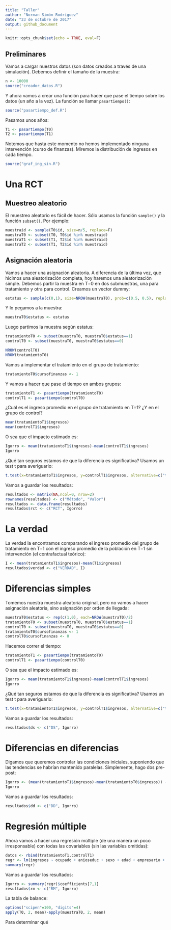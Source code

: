 ```yaml
---
title: "Taller"
author: "Norman Simón Rodríguez"
date: "23 de octubre de 2017"
output: github_document
---
```


```r
knitr::opts_chunk$set(echo = TRUE, eval=F)
```


## Preliminares

Vamos a cargar nuestros datos (son datos creados a través de una simulación). Debemos definir el tamaño de la muestra:

```r
n <- 10000
source("creador_datos.R")
```

Y ahora vamos a crear una función para hacer que pase el tiempo sobre los datos (un año a la vez). La función se llamar `pasartiempo()`:

```r
source("pasartiempo_def.R")
```

Pasamos unos años:

```r
T1 <- pasartiempo(T0)
T2 <- pasartiempo(T1)
```

Notemos que hasta este momento no hemos implementado ninguna intervención (curso de finanzas). Miremos la distribución de ingresos en cada tiempo.

```r
source("graf_ing_sin.R")
```

# Una RCT

## Muestreo aleatorio

El muestreo aleatorio es fácil de hacer. Sólo usamos la función `sample()` y la función `subset()`. Por ejemplo:

```r
muestraid <- sample(T0$id, size=n/5, replace=F)
muestraT0 <- subset(T0, T0$id %in% muestraid)
muestraT1 <- subset(T1, T2$id %in% muestraid)
muestraT2 <- subset(T1, T2$id %in% muestraid)
```

## Asignación aleatoria

Vamos a hacer una asignación aleatoria. A diferencia de la última vez, que hicimos una aleatorización completa, hoy haremos una aleatorización simple. Debemos partir la muestra en T=0 en dos submuestras, una para tratamiento y otra para control. Creamos un vector dummy:
```r
estatus <- sample(c(0,1), size=NROW(muestraT0), prob=c(0.5, 0.5), replace=T)
```
Y lo pegamos a la muestra:

```r
muestraT0$estatus <- estatus
```

Luego partimos la muestra según estatus:

```r
tratamientoT0 <- subset(muestraT0, muestraT0$estatus==1)
controlT0 <- subset(muestraT0, muestraT0$estatus==0)

NROW(controlT0)
NROW(tratamientoT0)
```

Vamos a implementar el tratamiento en el grupo de tratamiento:

```r
tratamientoT0$cursofinanzas <- 1
```

Y vamos a hacer que pase el tiempo en ambos grupos:
```r
tratamientoT1 <- pasartiempo(tratamientoT0)
controlT1 <- pasartiempo(controlT0)
```

¿Cuál es el ingreso promedio en el grupo de tratamiento en T=1? ¿Y en el grupo de control?

```r
mean(tratamientoT1$ingresos)
mean(controlT1$ingresos)
```


O sea que el impacto estimado es:
```r
Igorro <- mean(tratamientoT1$ingresos)-mean(controlT1$ingresos)
Igorro
```

¿Qué tan seguros estamos de que la diferencia es significativa? Usamos un test t para averiguarlo:

```r
t.test(x=tratamientoT1$ingresos, y=controlT1$ingresos, alternative=c("two.sided"))
```

Vamos a guardar los resultados:

```r
resultados <- matrix(NA,ncol=0, nrow=2)
rownames(resultados) <- c("Método", "Valor")
resultados <- data.frame(resultados)
resultados$rct <- c("RCT", Igorro)
```

# La verdad

La verdad la encontramos comparando el ingreso promedio del grupo de tratamiento en T=1 con el ingreso promedio de la población en T=1 sin intervención (el contrafactual teórico):

```r
I <- mean(tratamientoT1$ingresos)-mean(T1$ingresos)
resultados$verdad <- c("VERDAD", I)
```


# Diferencias simples

Tomemos nuestra muestra aleatoria original, pero no vamos a hacer asignación aleatoria, sino asignación por orden de llegada:

```r
muestraT0$estatus <- rep(c(1,0), each=NROW(muestraT0)/2)
tratamientoT0 <- subset(muestraT0, muestraT0$estatus==1)
controlT0 <- subset(muestraT0, muestraT0$estatus==0)
tratamientoT0$cursofinanzas <- 1
controlT0$cursofinanzas <- 0
```

Hacemos correr el tiempo:
```r
tratamientoT1 <- pasartiempo(tratamientoT0)
controlT1 <- pasartiempo(controlT0)
```

O sea que el impacto estimado es:
```r
Igorro <- mean(tratamientoT1$ingresos)-mean(controlT1$ingresos)
Igorro
```

¿Qué tan seguros estamos de que la diferencia es significativa? Usamos un test t para averiguarlo:

```r
t.test(x=tratamientoT1$ingresos, y=controlT1$ingresos, alternative=c("two.sided"))
```

Vamos a guardar los resultados:

```r
resultados$ds <- c("DS", Igorro)
```

# Diferencias en diferencias

Digamos que queremos controlar las condiciones iniciales, suponiendo que las tendencias se habrían mantenido paralelas. Simplemente, hago dos pre-post:

```r
Igorro <- (mean(tratamientoT1$ingresos)-mean(tratamientoT0$ingresos)) - (mean(controlT1$ingresos)-mean(controlT0$ingresos))
Igorro
```
Vamos a guardar los resultados:

```r
resultados$dd <- c("DD", Igorro)
```

# Regresión múltiple

Ahora vamos a hacer una regresión múltiple (de una manera un poco irresponsable) con todas las covariables (sin las variables omitidas):

```r
datos <- rbind(tratamientoT1,controlT1)
regr <- lm(ingresos ~ ocupado + anioseduc + sexo + edad + empresario + cursofinanzas + salariounitario + costoeduc, data=datos)
summary(regr)
```

Vamos a guardar los resultados:

```r
Igorro <- summary(regr)$coefficients[7,1]
resultados$rm <- c("RM", Igorro)
```



La tabla de balance:

```r
options("scipen"=100, "digits"=4)
apply(T0, 2, mean)-apply(muestraT0, 2, mean)
```

Para determinar qué

